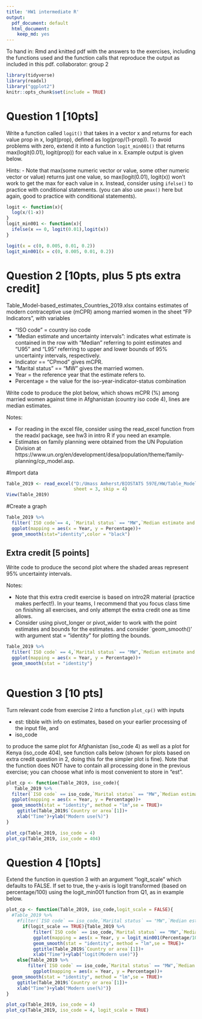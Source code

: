 ---
title: 'HW1 intermediate R'
output:
  pdf_document: default
  html_document:
    keep_md: yes
---
To hand in: Rmd and knitted pdf with the answers to the exercises, including the functions used and the function calls that reproduce the output as included in this pdf. 
collaborator: group 2

```{r setup, include = FALSE}
library(tidyverse)
library(readxl)
library("ggplot2")
knitr::opts_chunk$set(include = TRUE) 
```

# Question 1 [10pts]
Write a function called `logit()` that takes in a vector x and returns for each value prop in x, logit(prop), defined as log(prop/(1-prop)). To avoid problems with zero, extend it into a function `logit_min001()` that returns max(logit(0.01), logit(prop)) for each value in x. Example output is given below.

Hints:
- Note that max(some numeric vector or value, some other numeric vector or value) returns just one value, so max(logit(0.01), logit(x)) won't work to get the max for each value in x. Instead, consider using `ifelse()` to practice with conditional statements. (you can also use `pmax()` here but again, good to practice with conditional statements).

```{r}
logit <- function(x){
  log(x/(1-x))
}
logit_min001 <- function(x){
  ifelse(x == 0, logit(0.01),logit(x))
}
```

```{r}
logit(x = c(0, 0.005, 0.01, 0.2))
logit_min001(x = c(0, 0.005, 0.01, 0.2))
```


# Question 2  [10pts, plus 5 pts extra credit]
Table_Model-based_estimates_Countries_2019.xlsx contains estimates of modern contraceptive use (mCPR) among married women in the sheet "FP Indicators", with variables

  - "ISO code" = country iso code 
  - "Median estimate and uncertainty intervals": indicates what estimate is contained in the row with "Median" referring to point estimates and "U95" and "L95" referring to upper and lower bounds of 95% uncertainty intervals, respectively. 
  - Indicator == "CPmod" gives mCPR.
  - "Marital status" == "MW" gives the married women. 
  - Year = the reference year that the estimate refers to. 
  - Percentage = the value for the iso-year-indicator-status combination 


Write code to produce the plot below, which shows mCPR (%) among married women against time in Afghanistan (country iso code 4), lines are median estimates.

Notes:

- For reading in the excel file, consider using the read_excel function from the readxl package, see hw3 in intro R if you need an example. 
-  Estimates on family planning were obtained from the UN Population Division at
https://www.un.org/en/development/desa/population/theme/family-planning/cp_model.asp.

#Import data
```{r}

Table_2019 <- read_excel("D:/Umass Amherst/BIOSTATS 597E/HW/Table_Model-based_estimates_Countries_2019.xlsx",
                         sheet = 3, skip = 4)
View(Table_2019)

```

#Create a graph
```{r}
Table_2019 %>% 
  filter(`ISO code`== 4, `Marital status` == "MW",`Median estimate and uncertainty intervals` == "Median",Indicator == "CPmod") %>% 
  ggplot(mapping = aes(x = Year, y = Percentage))+
  geom_smooth(stat="identity",color = "black")

```
\newpage

## Extra credit [5 points]

Write code to produce the second plot where the shaded areas represent 95% uncertainty intervals.

Notes:

- Note that this extra credit exercise is based on intro2R material (practice makes perfect!). In your teams, I recommend that you focus class time on finishing all exercises, and only attempt the extra credit one as time allows. 
- Consider using pivot_longer or pivot_wider to work with the point estimates and bounds for the estimates. and consider `geom_smooth()' with argument stat = "identity" for plotting the bounds. 

```{r}

Table_2019 %>% 
  filter(`ISO code` == 4,`Marital status` == "MW",`Median estimate and uncertainty intervals` == "Median",Indicator == "CPmod") %>% 
  ggplot(mapping = aes(x = Year, y = Percentage))+
  geom_smooth(stat = "identity")
     
```

\newpage

# Question 3 [10 pts]
Turn relevant code from exercise 2 into a function `plot_cp()` with inputs

- est: tibble with info on estimates, based on your earlier processing of the input file, and 
- iso_code

to produce the same plot for Afghanistan (iso_code 4) as well as a plot for Kenya (iso_code 404), see function calls below (shown for plots based on extra credit question in 2, doing this for the simpler plot is fine). Note that the function does NOT have to contain all processing done in the previous exercise; you can choose what info is most convenient to store in "est".

```{r}
plot_cp <- function(Table_2019, iso_code){
   Table_2019 %>% 
  filter(`ISO code` == iso_code,`Marital status` == "MW",`Median estimate and uncertainty intervals` == "Median",Indicator == "CPmod") %>% 
  ggplot(mapping = aes(x = Year, y = Percentage))+ 
  geom_smooth(stat = "identity", method = "lm",se = TRUE)+
    ggtitle(Table_2019$`Country or area`[1])+
    xlab("Time")+ylab("Modern use(%)")
}
```

```{r}
plot_cp(Table_2019, iso_code = 4)
plot_cp(Table_2019, iso_code = 404)
```

# Question 4 [10pts]
Extend the function in question 3 with an argument "logit_scale" which defaults to FALSE. If set to true, the y-axis is logit transformed (based on percentage/100) using the logit_min001 function from Q1, as in example below.

```{r}


plot_cp <- function(Table_2019, iso_code,logit_scale = FALSE){
  #Table_2019 %>% 
    #filter(`ISO code` == iso_code,`Marital status` == "MW",`Median estimate and uncertainty intervals` == "Median",Indicator == "CPmod") %>% 
      if(logit_scale == TRUE){Table_2019 %>% 
          filter(`ISO code` == iso_code,`Marital status` == "MW",`Median estimate and uncertainty intervals` == "Median",Indicator == "CPmod") %>% 
          ggplot(mapping = aes(x = Year, y = logit_min001(Percentage/100)))+
          geom_smooth(stat = "identity", method = "lm",se = TRUE)+
          ggtitle(Table_2019$`Country or area`[1])+
          xlab("Time")+ylab("logit(Modern use)")} 
    else{Table_2019 %>% 
        filter(`ISO code` == iso_code,`Marital status` == "MW",`Median estimate and uncertainty intervals` == "Median",Indicator == "CPmod") %>% 
          ggplot(mapping = aes(x = Year, y = Percentage))+ 
  geom_smooth(stat = "identity", method = "lm",se = TRUE)+
    ggtitle(Table_2019$`Country or area`[1])+
    xlab("Time")+ylab("Modern use(%)")}
}
```

```{r}
plot_cp(Table_2019, iso_code = 4)
plot_cp(Table_2019, iso_code = 4, logit_scale = TRUE)
```


